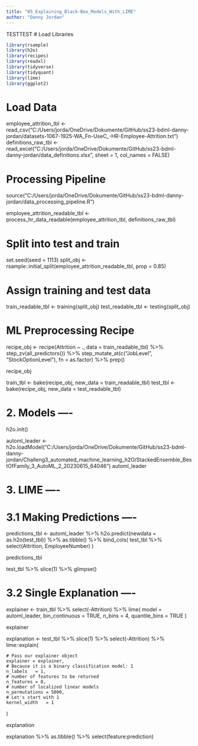 ```yaml
---
title: "05_Explaining_Black-Box_Models_With_LIME"
author: "Danny Jordan"
---
```

TESTTEST
# Load Libraries
```r


library(rsample)
library(h2o)
library(recipes)
library(readxl)
library(tidyverse)
library(tidyquant)
library(lime)
library(ggplot2)

```
# Load Data
employee_attrition_tbl <- read_csv("C:/Users/jorda/OneDrive/Dokumente/GitHub/ss23-bdml-danny-jordan/datasets-1067-1925-WA_Fn-UseC_-HR-Employee-Attrition.txt")
definitions_raw_tbl    <- read_excel("C:/Users/jorda/OneDrive/Dokumente/GitHub/ss23-bdml-danny-jordan/data_definitions.xlsx", sheet = 1, col_names = FALSE)

# Processing Pipeline
source("C:/Users/jorda/OneDrive/Dokumente/GitHub/ss23-bdml-danny-jordan/data_processing_pipeline.R")

employee_attrition_readable_tbl <- process_hr_data_readable(employee_attrition_tbl, definitions_raw_tbl)

# Split into test and train
set.seed(seed = 1113)
split_obj <- rsample::initial_split(employee_attrition_readable_tbl, prop = 0.85)

# Assign training and test data
train_readable_tbl <- training(split_obj)
test_readable_tbl  <- testing(split_obj)


# ML Preprocessing Recipe 
recipe_obj <- recipe(Attrition ~ ., data = train_readable_tbl) %>%
  step_zv(all_predictors()) %>%
  step_mutate_at(c("JobLevel", "StockOptionLevel"), fn = as.factor) %>% 
  prep()

recipe_obj

train_tbl <- bake(recipe_obj, new_data = train_readable_tbl)
test_tbl  <- bake(recipe_obj, new_data = test_readable_tbl)


# 2. Models ----

h2o.init()

automl_leader <- h2o.loadModel("C:/Users/jorda/OneDrive/Dokumente/GitHub/ss23-bdml-danny-jordan/Challeng3_automated_machine_learning_h2O/StackedEnsemble_BestOfFamily_3_AutoML_2_20230615_64046")
automl_leader


# 3. LIME ----

# 3.1 Making Predictions ----


predictions_tbl <- automl_leader %>% 
  h2o.predict(newdata = as.h2o(test_tbl)) %>%
  as.tibble() %>%
  bind_cols(
    test_tbl %>%
      select(Attrition, EmployeeNumber)
  )

predictions_tbl

test_tbl %>%
  slice(1) %>%
  glimpse()

# 3.2 Single Explanation ----

explainer <- train_tbl %>%
  select(-Attrition) %>%
  lime(
    model           = automl_leader,
    bin_continuous  = TRUE,
    n_bins          = 4,
    quantile_bins   = TRUE
  )

explainer


explanation <- test_tbl %>%
  slice(1) %>%
  select(-Attrition) %>%
  lime::explain(
    
    # Pass our explainer object
    explainer = explainer,
    # Because it is a binary classification model: 1
    n_labels   = 1,
    # number of features to be returned
    n_features = 8,
    # number of localized linear models
    n_permutations = 5000,
    # Let's start with 1
    kernel_width   = 1
  )

explanation

explanation %>%
  as.tibble() %>%
  select(feature:prediction)

